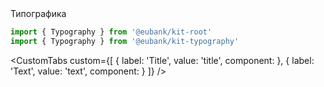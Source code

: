 
<Meta title="Components/Typography" component={Typography} id="Typography" />

<ComponentHeader name="Typography" version={packageJson.version} package="@eubank/kit-typography">
  Типографика
</ComponentHeader>

```jsx
import { Typography } from '@eubank/kit-root'
import { Typography } from '@eubank/kit-typography'
```

<Canvas of={TooltipStories.Sandbox} meta={TooltipStories} />

<CustomTabs
  custom={[
    { label: 'Title', value: 'title', component: <ArgTypes of={Typography.Title} /> },
    { label: 'Text', value: 'text', component: <ArgTypes of={Typography.Text} /> }
  ]}
/>
